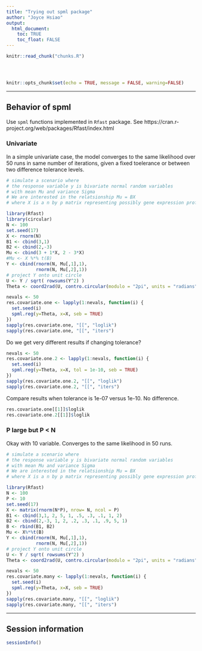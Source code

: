 ```yaml
---
title: "Trying out spml package"
author: "Joyce Hsiao"
output: 
  html_document:
    toc: TRUE
    toc_float: FALSE
---
```


<!-- The file analysis/chunks.R contains chunks that define default settings
shared across the workflowr files. -->
```r
knitr::read_chunk("chunks.R")
```

<!-- Update knitr chunk options -->
```r
```

<!-- Insert the date the file was last updated -->
```r
```

<!-- Insert the code version (Git commit SHA1) if Git repository exists and R
 package git2r is installed -->
```r
```

```r
knitr::opts_chunk$set(echo = TRUE, message = FALSE, warning=FALSE)
```



---


## Behavior of spml

Use `spml` functions implemented in `Rfast` package. See https://cran.r-project.org/web/packages/Rfast/index.html


### Univariate 

In a simple univariate case, the model converges to the same likelihood over 50 runs in same number of iterations, given a fixed toelerance or between two difference tolerance levels.

```r
# simulate a scenario where 
# the response variable y is bivariate normal random variables
# with mean Mu and variance Sigma
# We are interested in the relatsionship Mu = BX
# where X is a n by p matrix representing possibly gene expression profile of n cells

library(Rfast)
library(circular)
N <- 100
set.seed(17)
X <- rnorm(N)
B1 <- cbind(3,1)
B2 <- cbind(2,-3)
Mu <- cbind(3 + 1*X, 2 - 3*X)
#Mu <- X %*% t(B)
Y <- cbind(rnorm(N, Mu[,1],1),
           rnorm(N, Mu[,2],1))
# project Y onto unit circle
U <- Y / sqrt( rowsums(Y^2) )
Theta <- coord2rad(U, contro.circular(modulo = "2pi", units = "radians", zero = 0))

nevals <- 50
res.covariate.one <- lapply(1:nevals, function(i) {
  set.seed(i)
  spml.reg(y=Theta, x=X, seb = TRUE)
})
sapply(res.covariate.one, "[[", "loglik")
sapply(res.covariate.one, "[[", "iters")
```

Do we get very different results if changing tolerance?

```r
nevals <- 50
res.covariate.one.2 <- lapply(1:nevals, function(i) {
  set.seed(i)
  spml.reg(y=Theta, x=X, tol = 1e-10, seb = TRUE)
})
sapply(res.covariate.one.2, "[[", "loglik")
sapply(res.covariate.one.2, "[[", "iters")
```

Compare results when tolerance is 1e-07 versus 1e-10. No difference. 

```r
res.covariate.one[[1]]$loglik
res.covariate.one.2[[1]]$loglik
```


### P large but P < N

Okay with 10 variable. Converges to the same likelihood in 50 runs.

```r
# simulate a scenario where 
# the response variable y is bivariate normal random variables
# with mean Mu and variance Sigma
# We are interested in the relatsionship Mu = BX
# where X is a n by p matrix representing possibly gene expression profile of n cells

library(Rfast)
N <- 100
P <- 10
set.seed(17)
X <- matrix(rnorm(N*P), nrow= N, ncol = P)
B1 <- cbind(3,1, 2, 5, 1, .5, .3, .1, 1, 2)
B2 <- cbind(2,-3, 1, 2, .2, .3, .1, .9, 5, 1)
B <- rbind(B1, B2)
Mu <- X%*%t(B)
Y <- cbind(rnorm(N, Mu[,1],1),
           rnorm(N, Mu[,2],1))
# project Y onto unit circle
U <- Y / sqrt( rowsums(Y^2) )
Theta <- coord2rad(U, contro.circular(modulo = "2pi", units = "radians", zero = 0))

nevals <- 50
res.covariate.many <- lapply(1:nevals, function(i) {
  set.seed(i)
  spml.reg(y=Theta, x=X, seb = TRUE)
})
sapply(res.covariate.many, "[[", "loglik")
sapply(res.covariate.many, "[[", "iters")
```


---

## Session information

```r
sessionInfo()
```

